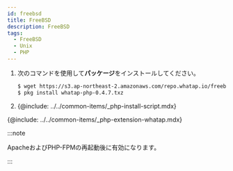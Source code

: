 ```yaml
---
id: freebsd
title: FreeBSD
description: FreeBSD
tags:
  - FreeBSD
  - Unix
  - PHP
---
```


1.  次のコマンドを使用して**パッケージ**をインストールしてください。

    ```bash title=SH
    $ wget https://s3.ap-northeast-2.amazonaws.com/repo.whatap.io/freebsd/10/whatap-php-0.4.7.txz
    $ pkg install whatap-php-0.4.7.txz
    ```

2.  {@include: ../../common-items/_php-install-script.mdx}

{@include: ../../common-items/_php-extension-whatap.mdx}  

:::note

ApacheおよびPHP-FPMの再起動後に有効になります。

:::
